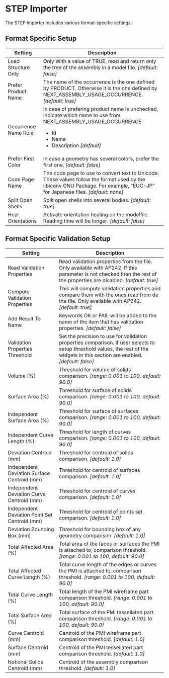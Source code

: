 # STEP Importer

The STEP importer includes various format-specific settings.

## Format Specific Setup

| Setting              | Description                                                                                         |
|----------------------|-----------------------------------------------------------------------------------------------------|
| Load Structure Only  | Only	With a value of TRUE, read and return only the tree of the assembly in a model file. *[default: false]* |
| Prefer Product Name  | The name of the occurrence is the one defined by PRODUCT. Otherwise it is the one defined by NEXT_ASSEMBLY_USAGE_OCCURRENCE. *[default: true]* |
| Occurrence Name Rule | In case of prefering product name is unchecked, indicate which name to use from NEXT_ASSEMBLY_USAGE_OCCURRENCE <ul><li>Id</li><li>Name</li><li>Description *[default]*</li></ul> |
| Prefer First Color   | In case a geometry has several colors, prefer the first one. *[default: false]* |
| Code Page Name       | The code page to use to convert text to Unicode. These values follow the format used by the libiconv GNU Package. For example, "EUC-JP" for Japanese files. *[default: none]* |
| Split Open Shells    | Split open shells into several bodies. *[default: true]* |
| Heal Orientations    | Activate orientation healing on the modelfile. Reading time will be longer. *[default: false]* |

## Format Specific Validation Setup

| Setting                                       | Description                                                           |
|-----------------------------------------------|-----------------------------------------------------------------------|
| Read Validation Properties                    | Read validation properties from the file. Only available with AP242. If this parameter is not checked then the rest of the properties are disabled. *[default: true]* |
| Compute Validation Properties                 | This will compute validation properties and compare them with the ones read from de the file. Only available with AP242. *[default: true]* |
| Add Result To Name                            | Keywords OK or FAIL will be added to the name of the item that has validation properties. *[default: false]* |
| Validation Properties Threshold               | Set the precision to use for validation properties comparison. If user selects to setup threshold values, the rest of the widgets in this section are enabled. *[default: false]* |
| Volume (%)                                    | Threshold for volume of solids comparison. *[range: 0.001 to 100, default: 90.0]* |
| Surface Area (%)                              | Threshold for surface of solids comparison. *[range: 0.001 to 100, default: 90.0]* |
| Independent Surface Area (%)                  | Threshold for surface of surfaces comparison. *[range: 0.001 to 100, default: 90.0]* |
| Independent Curve Length (%)                  | Threshold for length of curves comparison. *[range: 0.001 to 100, default: 90.0]* |
| Deviation Centroid (mm)                       | Threshold for centroid of solids comparison. *[default: 1.0]* |
| Independent Deviation Surface Centroid (mm)   | Threshold for centroid of surfaces comparison. *[default: 1.0]* |
| Independent Deviation Curve Centroid (mm)     | Threshold for centroid of curves comparison. *[default: 1.0]* |
| Independent Deviation Point Set Centroid (mm) | Threshold for centroid of points set comparison. *[default: 1.0]* |
| Deviation Bounding Box (mm)                   | Threshold for bounding box of any geometry comparison. *[default: 1.0]* |
| Total Affected Area (%)                       | Total area of the faces or surfaces the PMI is attached to, comparison threshold. *[range: 0.001 to 100, default: 90.0]* |
| Total Affected Curve Length (%)               | Total curve length of the edges or curves the PMI is attached to, comparison threshold. *[range: 0.001 to 100, default: 90.0]* |
| Total Curve Length (%)                        | Total length of the PMI wireframe part comparison threshold. *[range: 0.001 to 100, default: 90.0]* |
| Total Surface Area (%)                        | Total surface of the PMI tessellated part comparison threshold. *[range: 0.001 to 100, default: 90.0]* |
| Curve Centroid (mm)                           | Centroid of the PMI wireframe part comparison threshold. *[default: 1.0]* |
| Surface Centroid (mm)                         | Centroid of the PMI tessellated part comparison threshold. *[default: 1.0]* |
| Notional Solids Centroid (mm)                 | Centroid of the assembly comparison threshold. *[default: 1.0]* |
